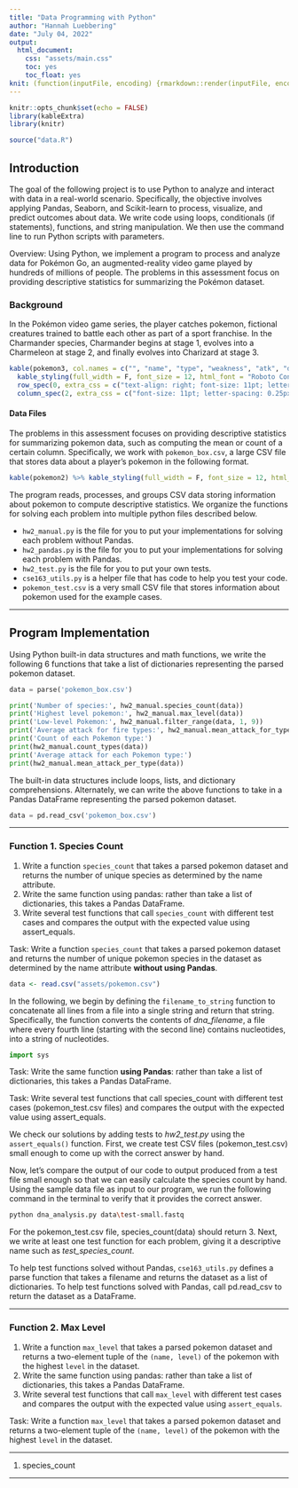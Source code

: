 ```yaml
---
title: "Data Programming with Python"
author: "Hannah Luebbering"
date: "July 04, 2022"
output: 
  html_document: 
    css: "assets/main.css"
    toc: yes
    toc_float: yes
knit: (function(inputFile, encoding) {rmarkdown::render(inputFile, encoding = encoding, output_dir = "docs") })
---
```


```r
knitr::opts_chunk$set(echo = FALSE)
library(kableExtra)
library(knitr)

source("data.R")
```


## Introduction

The goal of the following project is to use Python to analyze and interact with data in a real-world scenario. Specifically, the objective involves applying Pandas, Seaborn, and Scikit-learn to process, visualize, and predict outcomes about data. We write code using loops, conditionals (if statements), functions, and string manipulation. We then use the command line to run Python scripts with parameters.



<span class = "myhighlight">Overview:</span> Using Python, we implement a program to process and analyze data for Pokémon Go, an augmented-reality video game played by hundreds of millions of people. The problems in this assessment focus on providing descriptive statistics for summarizing the Pokémon dataset.





### Background



In the Pokémon video game series, the player catches pokemon, fictional creatures trained to battle each other as part of a sport franchise. In the Charmander species, Charmander begins at stage 1, evolves into a Charmeleon at stage 2, and finally evolves into Charizard at stage 3.



```r
kable(pokemon3, col.names = c("", "name", "type", "weakness", "atk", "def", "hp", "stage"), escape = FALSE, align = "r") %>%
  kable_styling(full_width = F, font_size = 12, html_font = "Roboto Condensed", bootstrap_options = c("striped", "hover")) %>%
  row_spec(0, extra_css = c("text-align: right; font-size: 11pt; letter-spacing: 0.25px; text-shadow: 0.25px 0.25px 0.25px hsl(233deg 5% 26% / 85%), 0.35px 0.35px 0.35px hsl(233deg 5% 26% / 85%), 0 -1.1px 0px hsl(0deg 0% 0% / 90%), 0 1.2px 0 hsl(0deg 0% 0%); background-color: hsl(0deg 0% 22% / 98%); font-family: 'VT323', monospace; color: hsl(0deg 0% 92%); border: 0.15px solid hsl(0deg 0% 45%); font-weight: 300; border: none;")) %>%
  column_spec(2, extra_css = c("font-size: 11pt; letter-spacing: 0.25px; text-shadow: 0.125px 0.125px 0.125px hsl(233deg 5% 26% / 85%), 0.25px 0.25px 0.25px hsl(233deg 5% 26% / 85%), 0 -1.1px 0px hsl(0deg 0% 90% / 90%), 0.25px 0.25px 0px hsl(0deg 0% 60%); color: hsl(0deg 0% 22% / 98%); font-family: 'VT323', monospace; font-weight: 300;"))
```








#### Data Files


The problems in this assessment focuses on providing descriptive statistics for summarizing pokemon data, such as computing the mean or count of a certain column. Specifically, we work with `pokemon_box.csv`, a large CSV file that stores data about a player’s pokemon in the following format.


```r
kable(pokemon2) %>% kable_styling(full_width = F, font_size = 12, html_font = "Roboto Condensed", bootstrap_options = c("striped", "hover"))
```




The program reads, processes, and groups CSV data storing information about pokemon to compute descriptive statistics. We organize the functions for solving each problem into multiple python files described below. 


<div class = "datasource2">
- `hw2_manual.py` is the file for you to put your implementations for solving each problem without Pandas.
- `hw2_pandas.py` is the file for you to put your implementations for solving each problem with Pandas.
- `hw2_test.py` is the file for you to put your own tests.
- `cse163_utils.py` is a helper file that has code to help you test your code.
- `pokemon_test.csv` is a very small CSV file that stores information about pokemon used for the example cases.
</div>


-------------------------



## Program Implementation


Using Python built-in data structures and math functions, we write the following 6 functions that take a list of dictionaries representing the parsed pokemon dataset. 


```python
data = parse('pokemon_box.csv')

print('Number of species:', hw2_manual.species_count(data))
print('Highest level pokemon:', hw2_manual.max_level(data))
print('Low-level Pokemon:', hw2_manual.filter_range(data, 1, 9))
print('Average attack for fire types:', hw2_manual.mean_attack_for_type(data, 'fire'))
print('Count of each Pokemon type:')
print(hw2_manual.count_types(data))
print('Average attack for each Pokemon type:')
print(hw2_manual.mean_attack_per_type(data))
```


The built-in data structures include loops, lists, and dictionary comprehensions. Alternately, we can write the above functions to take in a Pandas DataFrame representing the parsed pokemon dataset.


```python
data = pd.read_csv('pokemon_box.csv')
```







-------------------------



### Function 1. Species Count

<div class = "datasource2">
1. Write a function `species_count` that takes a parsed pokemon dataset and returns the number of unique species as determined by the name attribute.
2. Write the same function using pandas: rather than take a list of dictionaries, this takes a Pandas DataFrame.
3. Write several test functions that call `species_count` with different test cases and compares the output with the expected value using assert_equals.
</div>


<span class = "myhighlight2">Task:</span> Write a function `species_count` that takes a parsed pokemon dataset and returns the number of unique pokemon species in the dataset as determined by the name attribute **without using Pandas**.



```r
data <- read.csv("assets/pokemon.csv")
```



In the following, we begin by defining the `filename_to_string` function to concatenate all lines from a file into a single string and return that string. Specifically, the function converts the contents of *dna_filename*, a file where every fourth line (starting with the second line) contains nucleotides, into a string of nucleotides. 

    
```python
import sys
```





<span class = "myhighlight4">Task:</span> Write the same function **using Pandas**: rather than take a list of dictionaries, this takes a Pandas DataFrame.



<span class = "myhighlight4">Task:</span> Write several test functions that call species_count with different test cases (pokemon_test.csv files) and compares the output with the expected value using assert_equals.


We check our solutions by adding tests to *hw2_test.py* using the `assert_equals()` function. First, we create test CSV files (pokemon_test.csv) small enough to come up with the correct answer by hand. 

Now, let's compare the output of our code to output produced from a test file small enough so that we can easily calculate the species count by hand. Using the sample data file as input to our program, we run the following command in the terminal to verify that it provides the correct answer.


```bash
python dna_analysis.py data\test-small.fastq
```


For the pokemon_test.csv file, species_count(data) should return 3. Next, we write at least one test function for each problem, giving it a descriptive name such as *test_species_count*.





To help test functions solved without Pandas, `cse163_utils.py` defines a parse function that takes a filename and returns the dataset as a list of dictionaries. To help test functions solved with Pandas, call pd.read_csv to return the dataset as a DataFrame.











-------------------------


### Function 2. Max Level

<div class = "datasource2">
1. Write a function `max_level` that takes a parsed pokemon dataset and returns a two-element tuple of the `(name, level)` of the pokemon with the highest `level` in the dataset.
2. Write the same function using pandas: rather than take a list of dictionaries, this takes a Pandas DataFrame.
3. Write several test functions that call `max_level` with different test cases and compares the output with the expected value using `assert_equals`.
</div>


<span class = "myhighlight2">Task:</span> Write a function `max_level` that takes a parsed pokemon dataset and returns a two-element tuple of the `(name, level)` of the pokemon with the highest `level` in the dataset.






-------------------------



<div class = "datasource2">
<ol><li value = "1">
species_count
</li></ol>
</div>





-------------------------








